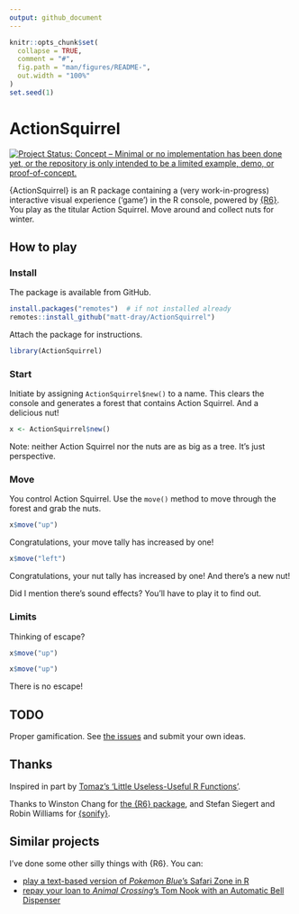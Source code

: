 ```yaml
---
output: github_document
---
```


<!-- README.md is generated from README.Rmd. Please edit that file -->

```r
knitr::opts_chunk$set(
  collapse = TRUE,
  comment = "#",
  fig.path = "man/figures/README-",
  out.width = "100%"
)
set.seed(1)
```

# ActionSquirrel

<!-- badges: start -->
[![Project Status: Concept – Minimal or no implementation has been done yet, or the repository is only intended to be a limited example, demo, or proof-of-concept.](https://www.repostatus.org/badges/latest/concept.svg)](https://www.repostatus.org/#concept)
<!-- badges: end -->

{ActionSquirrel} is an R package containing a (very work-in-progress) interactive visual experience ('game') in the R console, powered by [{R6}](https://r6.r-lib.org/). You play as the titular Action Squirrel. Move around and collect nuts for winter.

## How to play

### Install 

The package is available from GitHub.

```r
install.packages("remotes")  # if not installed already
remotes::install_github("matt-dray/ActionSquirrel")
```

Attach the package for instructions.

```r
library(ActionSquirrel)
```

### Start

Initiate by assigning `ActionSquirrel$new()` to a name. This clears the console and generates a forest that contains Action Squirrel. And a delicious nut!

```r
x <- ActionSquirrel$new()
```

Note: neither Action Squirrel nor the nuts are as big as a tree. It's just perspective.

### Move

You control Action Squirrel. Use the `move()` method to move through the forest and grab the nuts.

```r
x$move("up")
```

Congratulations, your move tally has increased by one!

```r
x$move("left")
```

Congratulations, your nut tally has increased by one! And there's a new nut!

Did I mention there's sound effects? You'll have to play it to find out.

### Limits

Thinking of escape?

```r
x$move("up")
```
```r
x$move("up")
```

There is no escape!

## TODO

Proper gamification. See [the issues](https://github.com/matt-dray/ActionSquirrel/issues) and submit your own ideas.

## Thanks

Inspired in part by [Tomaz's 'Little Useless-Useful R Functions'](https://tomaztsql.wordpress.com/2021/09/13/little-useless-useful-r-functions-year-progress-bar/).

Thanks to Winston Chang for [the {R6} package](https://r6.r-lib.org/), and Stefan Siegert and Robin Williams for [{sonify}](https://CRAN.R-project.org/package=sonify).

## Similar projects

I've done some other silly things with {R6}. You can:

* [play a text-based version of _Pokemon Blue_'s Safari Zone in R](https://www.rostrum.blog/2021/01/04/safar6/)
* [repay your loan to _Animal Crossing_'s Tom Nook with an Automatic Bell Dispenser](https://www.rostrum.blog/2020/04/04/repaying-tom-nook-with-r6/)
